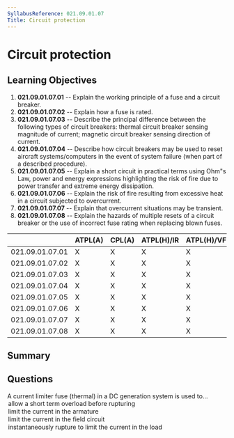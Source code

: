```yaml
---
SyllabusReference: 021.09.01.07
Title: Circuit protection
---
```


# Circuit protection

## Learning Objectives

1. **021.09.01.07.01** -- Explain the working principle of a fuse and a circuit
   breaker.
2. **021.09.01.07.02** -- Explain how a fuse is rated.
3. **021.09.01.07.03** -- Describe the principal difference between the
   following types of circuit breakers: thermal circuit breaker sensing
   magnitude of current; magnetic circuit breaker sensing direction of current.
4. **021.09.01.07.04** -- Describe how circuit breakers may be used to reset
   aircraft systems/computers in the event of system failure (when part of a
   described procedure).
5. **021.09.01.07.05** -- Explain a short circuit in practical terms using Ohm"s
   Law, power and energy expressions highlighting the risk of fire due to power
   transfer and extreme energy dissipation.
6. **021.09.01.07.06** -- Explain the risk of fire resulting from excessive heat
   in a circuit subjected to overcurrent.
7. **021.09.01.07.07** -- Explain that overcurrent situations may be transient.
8. **021.09.01.07.08** -- Explain the hazards of multiple resets of a circuit
   breaker or the use of incorrect fuse rating when replacing blown fuses.

|                 | ATPL(A) | CPL(A) | ATPL(H)/IR | ATPL(H)/VFR | CPL(H) | IR  | CBIR(A) |
| --------------- | ------- | ------ | ---------- | ----------- | ------ | --- | ------- |
| 021.09.01.07.01 | X       | X      | X          | X           | X      |     |         |
| 021.09.01.07.02 | X       | X      | X          | X           | X      |     |         |
| 021.09.01.07.03 | X       | X      | X          | X           | X      |     |         |
| 021.09.01.07.04 | X       | X      | X          | X           | X      |     |         |
| 021.09.01.07.05 | X       | X      | X          | X           | X      |     |         |
| 021.09.01.07.06 | X       | X      | X          | X           | X      |     |         |
| 021.09.01.07.07 | X       | X      | X          | X           | X      |     |         |
| 021.09.01.07.08 | X       | X      | X          | X           | X      |     |         |

## Summary

## Questions

<Question id="04Lmx5F8lS" variant="oneCorrect" lo="021.09.01.07.07">
  <Text>
    A current limiter fuse (thermal) in a DC generation system is used to...
  </Text>
  <Option
    id="04Lmx5F8lS-1"
    correct
    why="over current situations may be transient, so a tolerance is given to avoid triggering the fuse unnecessarily. (note: in the domain of electronics, 'transient' is measured in microseconds, a fuse will trigger instantaneously from a 'human' perspective )."
  >
    allow a short term overload before rupturing
  </Option>
  <Option id="04Lmx5F8lS-2">limit the current in the armature</Option>
  <Option id="04Lmx5F8lS-3">limit the current in the field circuit</Option>
  <Option id="04Lmx5F8lS-4">
    instantaneously rupture to limit the current in the load
  </Option>
</Question>
